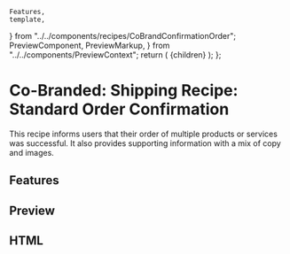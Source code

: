     Features,
    template,
} from "../../components/recipes/CoBrandConfirmationOrder";
    PreviewComponent,
    PreviewMarkup,
} from "../../components/PreviewContext";
    return (
        <PreviewLayout inline={inline} tools>
            {children}
        </PreviewLayout>
    );
};

# Co-Branded: Shipping Recipe: Standard Order Confirmation

This recipe informs users that their order of multiple products or services was successful. It also provides supporting information with a mix of copy and images.

<LinkButton
    href="https://litmus.com/checklist/emails/public/y7jdbkypLOlHRBKK"
    target="_blank"
    label="View in Litmus"
/>

## Features

<Features />

## Preview

<PreviewComponent
    label="cobrandconfirmationorder"
    Component={CoBrandConfirmationOrder}
/>

## HTML

<PreviewMarkup label="cobrandconfirmationorder" template={template} />
